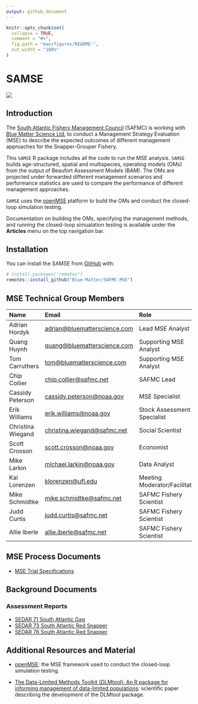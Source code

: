 ```yaml
---
output: github_document
---
```


<!-- README.md is generated from README.Rmd. Please edit that file -->

```r
knitr::opts_chunk$set(
  collapse = TRUE,
  comment = "#>",
  fig.path = "man/figures/README-",
  out.width = "100%"
)
```

# SAMSE

<!-- badges: start -->

<!-- badges: end -->

![](man/figures/logo.png)

## Introduction

The [South Atlantic Fishery Management Council](https://safmc.net/) (SAFMC) is working with [Blue Matter Science Ltd.](https://www.bluematterscience.com/) to conduct a Management Strategy Evaluation (MSE) to describe the expected outcomes of different management approaches for the Snapper-Grouper Fishery.

This `SAMSE` R package includes all the code to run the MSE analysis. `SAMSE` builds age-structured, spatial and multispecies, operating models (OMs) from the output of Beaufort Assessment Models (BAM). The OMs are projected under forwarded different management scenarios and performance statistics are used to compare the performance of different management approaches.

`SAMSE` uses the [openMSE](https:://openMSE.com) platform to build the OMs and conduct the closed-loop simulation testing.

Documentation on building the OMs, specifying the management methods, and running the closed-loop simualation testing is available under the **Articles** menu on the top navigation bar.

## Installation

You can install the SAMSE from [GitHub](https://github.com/) with:

``` r
# install.packages("remotes")
remotes::install_github("Blue-Matter/SAFMC-MSE")
```

## MSE Technical Group Members

| Name              | Email                                                                        | Role                          |
|:-----------------------|:-----------------------|:-----------------------|
| Adrian Hordyk     | [adrian\@bluematterscience.com](mailto:adrian@bluematterscience.com){.email} | Lead MSE Analyst              |
| Quang Huynh       | [quang\@bluematterscience.com](mailto:quang@bluematterscience.com){.email}   | Supporting MSE Analyst        |
| Tom Carruthers    | [tom\@bluematterscience.com](mailto:tom@bluematterscience.com){.email}       | Supporting MSE Analyst        |
| Chip Collier      | [chip.collier\@safmc.net](mailto:chip.collier@safmc.net){.email}             | SAFMC Lead                    |
| Cassidy Peterson  | [cassidy.peterson\@noaa.gov](mailto:cassidy.peterson@noaa.gov){.email}       | MSE Specialist                |
| Erik Williams     | [erik.williams\@noaa.gov](mailto:erik.williams@noaa.gov){.email}             | Stock Assessment Specialist   |
| Christina Wiegand | [christina.wiegand\@safmc.net](mailto:christina.wiegand@safmc.net){.email}   | Social Scientist              |
| Scott Crosson     | [scott.crosson\@noaa.gov](mailto:scott.crosson@noaa.gov){.email}             | Economist                     |
| Mike Larkin       | [michael.larkin\@noaa.gov](mailto:michael.larkin@noaa.gov){.email}           | Data Analyst                  |
| Kai Lorenzen      | [klorenzen\@ufl.edu](mailto:klorenzen@ufl.edu){.email}                       | Meeting Moderator/Facilitator |
| Mike Schmidtke    | [mike.schmidtke\@safmc.net](mailto:mike.schmidtke@safmc.net){.email}         | SAFMC Fishery Scientist       |
| Judd Curtis       | [judd.curtis\@safmc.net](mailto:judd.curtis@safmc.net){.email}               | SAFMC Fishery Scientist       |
| Allie Iberle      | [allie.iberle\@safmc.net](mailto:allie.iberle@safmc.net){.email}             | SAFMC Fishery Scientist       |

## MSE Process Documents

-   [MSE Trial Specifications](../TS/TS.html)

## Background Documents

### Assessment Reports
- [SEDAR 71 South Atlantic Gag](resources/SEDAR_Reports/sedar-71-stock-assessment-report-south-atlantic-gag.pdf)
- [SEDAR 73 South Atlantic Red Snapper](resources/SEDAR_Reports/sedar-73-stock-assessment-report-south-atlantic-red-snapper.pdf)
- [SEDAR 76 South Atlantic Red Snapper](resources/SEDAR_Reports/sedar-76-stock-assessment-report-south-atlantic-black-sea-bass.pdf)

## Additional Resources and Material

-   [openMSE](https://openmse.com/): the MSE framework used to conduct the closed-loop simulation testing.

-   [The Data-Limited Methods Toolkit (DLMtool): An R package for informing management of data-limited populations](/resources/Methods%20Ecol%20Evol%20-%202018%20-%20Carruthers%20-%20The%20Data‐Limited%20Methods%20Toolkit%20DLMtool%20An%20R%20package%20for%20informing%20management.pdf): scientific paper describing the development of the DLMtool package.
